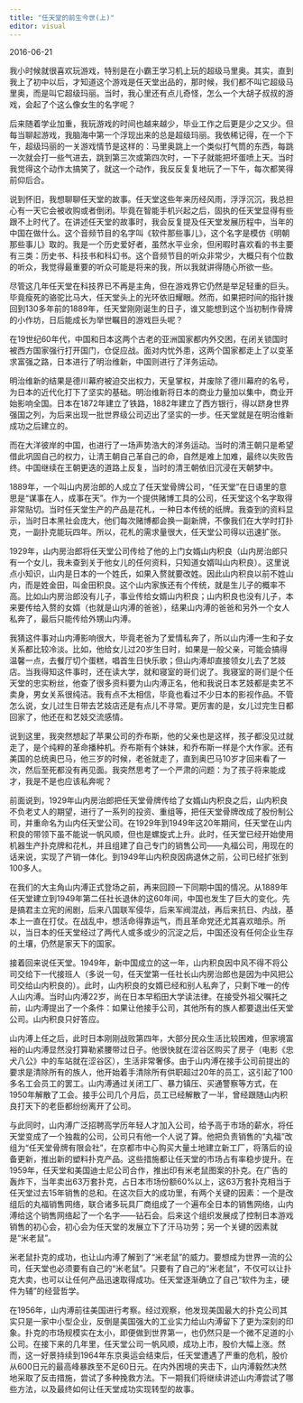 ```yaml
---
title: "任天堂的前生今世(上)"
editor: visual
---
```


2016-06-21

我小时候就很喜欢玩游戏，特别是在小霸王学习机上玩的超级马里奥。其实，直到我上了初中以后，才知道这个游戏是任天堂出品的，那时候，我们都不叫它超级马里奥，而是叫它超级玛丽。当时，我心里还有点儿奇怪，怎么一个大胡子叔叔的游戏，会起了个这么像女生的名字呢？

后来随着学业加重，我玩游戏的时间也越来越少，毕业工作之后更是少之又少。但每当聊起游戏，我脑海中第一个浮现出来的总是超级玛丽。我依稀记得，在一个下午，超级玛丽的一关游戏情节是这样的：马里奥跳上一个类似打气筒的东西，每跳一次就会打一些气进去，跳到第三次或第四次时，一下子就能把坏蛋喷上天。当时我觉得这个动作太搞笑了，就这一个动作，我反反复复地玩了一下午，每次都笑得前仰后合。

说到怀旧，我想聊聊任天堂的故事。任天堂这些年来历经风雨，浮浮沉沉，我总担心有一天它会被收购或者倒闭。毕竟在智能手机兴起之后，固执的任天堂显得有些跟不上时代了。在讲述任天堂的故事时，我会反复提及任天堂发展历程中，当年的中国在做什么。这个音频节目的名字叫《软件那些事儿》，这个名字是模仿《明朝那些事儿》取的。我是一个历史爱好者，虽然水平业余，但闲暇时喜欢看的书主要有三类：历史书、科技书和科幻书。这个音频节目的听众非常少，大概只有个位数的听众，我觉得最重要的听众可能是将来的我，所以我就讲得随心所欲一些。

尽管这几年任天堂在科技界已不再是主角，但在游戏界它仍然是举足轻重的巨头。毕竟瘦死的骆驼比马大，任天堂头上的光环依旧耀眼。然而，如果把时间的指针拨回到130多年前的1889年，任天堂刚刚诞生的日子，谁又能想到这个当初制作骨牌的小作坊，日后能成长为举世瞩目的游戏巨头呢？

在19世纪60年代，中国和日本这两个古老的亚洲国家都内外交困，在闭关锁国时被西方国家强行打开国门，仓促应战。面对内忧外患，这两个国家都走上了以变革求富强之路，日本进行了明治维新，中国则进行了洋务运动。

明治维新的结果是德川幕府被迫交出权力，天皇掌权，并废除了德川幕府的名号，为日本的近代化打下了坚实的基础。明治维新将日本的商业力量加以集中，商业开始影响全国。日本在1872年建立了铁路，1882年建立了西方银行，得以跻身世界强国之列，为后来出现一批世界级公司迈出了坚实的一步。任天堂就是在明治维新成功之后建立的。

而在大洋彼岸的中国，也进行了一场声势浩大的洋务运动。当时的清王朝只是希望借此巩固自己的权力，让清王朝自己革自己的命，自然是难上加难，最终以失败告终。中国继续在王朝更迭的道路上反复，当时的清王朝依旧沉浸在天朝梦中。

1889年，一个叫山内房治郎的人成立了任天堂骨牌公司，“任天堂”在日语里的意思是“谋事在人，成事在天”。作为一个提供赌博工具的公司，任天堂这个名字取得非常贴切。当时任天堂生产的产品是花札，一种日本传统的纸牌。我查到的资料显示，当时日本黑社会庞大，他们每次赌博都会换一副新牌，不像我们在大学时打扑克，一副扑克能玩四年。所以，花札的需求量很大，任天堂公司得以迅速扩张。

1929年，山内房治郎将任天堂公司传给了他的上门女婿山内积良（山内房治郎只有一个女儿，我未查到关于他女儿的任何资料，只知道女婿叫山内积良）。这里说点小知识，山内是日本的一个姓氏，如果入赘就要改姓。因此山内积良以前不姓山内，而是姓金田，叫金田积良。这个山内家族还有个传统，就是生儿子的概率不高。比如山内房治郎没有儿子，事业传给女婿山内积良；山内积良也没有儿子，本来要传给入赘的女婿（也就是山内溥的爸爸），结果山内溥的爸爸和另外一个女人私奔了，最后只能传给外甥山内溥。

我猜这件事对山内溥影响很大，毕竟老爸为了爱情私奔了，所以山内溥一生和子女关系都比较冷淡。比如，他给女儿过20岁生日时，如果是一般父亲，可能会搞得温馨一点，去餐厅切个蛋糕，唱首生日快乐歌；但山内溥却直接领女儿去了艺妓店。当我得知这件事时，还在读大学，就和寝室的哥们说了。我寝室的哥们是个任天堂的忠实粉丝，他查了很多资料要为山内溥正名，他和我说日本艺妓都是卖艺不卖身，男女关系很纯洁。我有点不太相信，毕竟也看过不少日本的影视作品。不管怎么说，女儿过生日带去艺妓店还是有点儿不寻常。更厉害的是，女儿过完生日都回家了，他还在和艺妓交流感情。

说到这里，我突然想起了苹果公司的乔布斯，他的父亲也是这样，孩子都没见过就走了，是个纯粹的革命播种机。乔布斯有个妹妹，和乔布斯一样是个大作家。还有美国的总统奥巴马，他三岁的时候，老爸就走了，直到奥巴马10岁才回来看了一次，然后至死都没有再见面。我突然思考了一个严肃的问题：为了孩子将来能成才，我是不是也应该私奔呢？

前面说到，1929年山内房治郎把任天堂骨牌传给了女婿山内积良之后，山内积良不负老丈人的期望，进行了一系列的投资、重组等，把任天堂骨牌改成了股份制公司，并重命名为山内任天堂公司。在1929年到1949年这20年期间，任天堂在山内积良的带领下虽不能说一帆风顺，但也是螺旋式上升。此时，任天堂已经开始使用机器生产扑克牌和花札，并且组建了自己专门的销售公司——丸福公司，用现在的话来说，实现了产销一体化。到1949年山内积良因病退休之前，公司已经扩张到100多人。

在我们的大主角山内溥正式登场之前，再来回顾一下同期中国的情况。从1889年任天堂建立到1949年第二任社长退休的这60年间，中国也发生了巨大的变化。先是搞君主立宪的闹剧，后来八国联军侵华，后来军阀混战，再后来抗日、内战，基本上一直在打仗。在战乱中，想活命得靠运气，而且革命党还尤其喜欢暗杀。所以，当日本的任天堂经过了两代人或多或少的沉淀之后，中国还没有任何企业生存的土壤，仍然是家天下的国家。

接着回来说任天堂。1949年，新中国成立的这一年，山内积良因中风不得不将公司交给下一代接班人（多说一句，任天堂第一任社长山内房治郎也是因为中风把公司交给山内积良的）。此时，山内积良的女婿已经和别人私奔了，只剩下唯一的传人山内溥。当时山内溥22岁，尚在日本早稻田大学读法律。在接受外祖父嘱托之前，山内溥提出了一个条件：如果让他接手公司，其他所有的族人都要退出任天堂公司。山内积良只好答应。

山内溥上任之后，此时日本刚刚战败第四年，大部分民众生活比较困难，但家境富裕的山内溥显然没打算勒紧腰带过日子。他很快就在涩谷区购买了房子（电影《忠犬八公》中的车站就在涩谷区），生活非常奢侈。由于山内溥在接手公司前提出的要求是清除所有的族人，他开始着手清除所有供职超过20年的员工，这引起了100多名工会员工的罢工。山内溥通过关闭工厂、暴力镇压、买通警察等方式，在1950年解散了工会。接手公司几个月后，员工已经解散了一半，曾经跟随山内积良打天下的老臣都纷纷离开了公司。

与此同时，山内溥广泛招聘高学历年轻人才加入公司，给予高于市场的薪水，将任天堂变成了一个独裁的公司，公司只有他一个人说了算。他把负责销售的“丸福”改组为“任天堂骨牌有限会社”，在京都市中心购买大量土地建立新工厂，将落后的设备更新，推出新的塑料扑克产品。这些措施都让任天堂的市场占有率稳步提升。在1959年，任天堂和美国迪士尼公司合作，推出印有米老鼠图案的扑克。在广告的轰炸下，当年卖出63万套扑克，占日本市场份额60%以上，这63万套扑克相当于任天堂过去15年销售的总和。在这次巨大的成功里，有两个关键的因素：一个是改组后的丸福销售网络，联合诸多玩具厂商组成了一个遍布全日本的销售网络，山内溥给这个销售网络起了一个名字——钻石会。后来这个组织发展成了控制日本游戏销售的初心会，初心会为任天堂的发展立下了汗马功劳；另一个关键的因素就是“米老鼠”。

米老鼠扑克的成功，也让山内溥了解到了“米老鼠”的威力。要想成为世界一流的公司，任天堂也必须要有自己的“米老鼠”。只要有了自己的“米老鼠”，不仅可以让扑克大卖，也可以让任何产品迅速取得成功。任天堂逐渐确立了自己“软件为主，硬件为辅”的经营哲学。

在1956年，山内溥前往美国进行考察。经过观察，他发现美国最大的扑克公司其实只是一家中小型企业，反倒是美国强大的工业实力给山内溥留下了更为深刻的印象。扑克的市场规模实在太小，即便做到世界第一，也仍然只是一个微不足道的小公司。在接下来的几年里，任天堂公司一帆风顺，成功上市，股价大幅上涨。然而，这一好景持续到1964年东京奥运会结束后，任天堂遭遇了严重的危机，股价从600日元的最高峰暴跌至不足60日元。在内外困境的夹击下，山内溥毅然决然地采取了反击措施，尝试了多种挽救方法。下一期我们将继续讲述山内溥尝试了哪些方法，以及最终如何让任天堂成功实现转型的故事。
